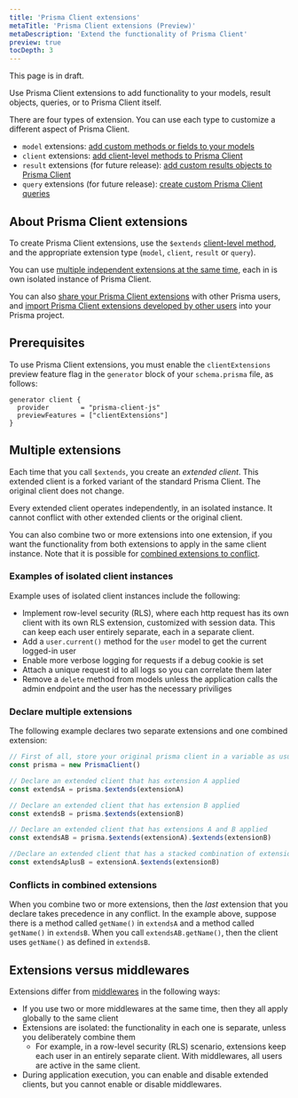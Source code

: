 ```yaml
---
title: 'Prisma Client extensions'
metaTitle: 'Prisma Client extensions (Preview)'
metaDescription: 'Extend the functionality of Prisma Client'
preview: true
tocDepth: 3
---
```


<TopBlock>

<Admonition type="warning">

This page is in draft.

</Admonition>

Use Prisma Client extensions to add functionality to your models, result objects, queries, or to Prisma Client itself.

There are four types of extension. You can use each type to customize a different aspect of Prisma Client.

- `model` extensions: [add custom methods or fields to your models](/concepts/components/prisma-client/client-extensions/model)
- `client` extensions: [add client-level methods to Prisma Client](/concepts/components/prisma-client/client-extensions/client)
- `result` extensions (for future release): [add custom results objects to Prisma Client](/concepts/components/prisma-client/client-extensions/result)
- `query` extensions (for future release): [create custom Prisma Client queries](/concepts/components/prisma-client/client-extensions/query)

</TopBlock>

## About Prisma Client extensions

To create Prisma Client extensions, use the `$extends` [client-level method](/reference/api-reference/prisma-client-reference#client-methods), and the appropriate extension type (`model`, `client`, `result` or `query`).

You can use [multiple independent extensions at the same time](#multiple-extensions), each in is own isolated instance of Prisma Client.

You can also [share your Prisma Client extensions](/concepts/components/prisma-client/client-extensions/shared-extensions) with other Prisma users, and [import Prisma Client extensions developed by other users](#install-a-packaged-extension) into your Prisma project.

## Prerequisites

To use Prisma Client extensions, you must enable the `clientExtensions` preview feature flag in the `generator` block of your `schema.prisma` file, as follows:

```prisma
generator client {
  provider        = "prisma-client-js"
  previewFeatures = ["clientExtensions"]
}
```

## Multiple extensions

Each time that you call `$extends`, you create an _extended client_. This extended client is a forked variant of the standard Prisma Client. The original client does not change.

Every extended client operates independently, in an isolated instance. It cannot conflict with other extended clients or the original client.

You can also combine two or more extensions into one extension, if you want the functionality from both extensions to apply in the same client instance. Note that it is possible for [combined extensions to conflict](#conflicts-in-combined-extensions).

### Examples of isolated client instances

Example uses of isolated client instances include the following:

- Implement row-level security (RLS), where each http request has its own client with its own RLS extension, customized with session data. This can keep each user entirely separate, each in a separate client.
- Add a `user.current()` method for the `user` model to get the current logged-in user
- Enable more verbose logging for requests if a debug cookie is set
- Attach a unique request id to all logs so you can correlate them later
- Remove a `delete` method from models unless the application calls the admin endpoint and the user has the necessary priviliges

### Declare multiple extensions

The following example declares two separate extensions and one combined extension:

```ts
// First of all, store your original prisma client in a variable as usual
const prisma = new PrismaClient()

// Declare an extended client that has extension A applied
const extendsA = prisma.$extends(extensionA)

// Declare an extended client that has extension B applied
const extendsB = prisma.$extends(extensionB)

// Declare an extended client that has extensions A and B applied
const extendsAB = prisma.$extends(extensionA).$extends(extensionB)

//Declare an extended client that has a stacked combination of extensions A and B
const extendsAplusB = extensionA.$extends(extensionB)
```

### Conflicts in combined extensions

When you combine two or more extensions, then the _last_ extension that you declare takes precedence in any conflict. In the example above, suppose there is a method called `getName()` in `extendsA` and a method called `getName()` in `extendsB`. When you call `extendsAB.getName()`, then the client uses `getName()` as defined in `extendsB`.

## Extensions versus middlewares

Extensions differ from [middlewares](/concepts/components/prisma-client/middleware#performance-and-appropriate-use-cases) in the following ways:

- If you use two or more middlewares at the same time, then they all apply globally to the same client
- Extensions are isolated: the functionality in each one is separate, unless you deliberately combine them
  - For example, in a row-level security (RLS) scenario, extensions keep each user in an entirely separate client. With middlewares, all users are active in the same client.
- During application execution, you can enable and disable extended clients, but you cannot enable or disable middlewares.
